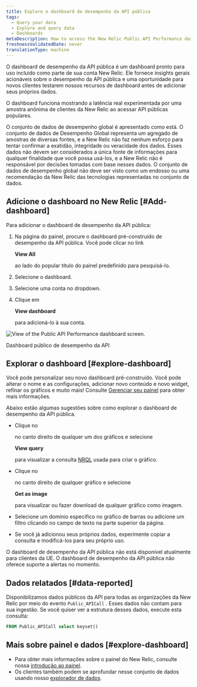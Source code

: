 ```yaml
---
title: Explore o dashboard de desempenho da API pública
tags:
  - Query your data
  - Explore and query data
  - Dashboards
metaDescription: How to access the New Relic Public API Performance dashboard.
freshnessValidatedDate: never
translationType: machine
---
```



O dashboard de desempenho da API pública é um dashboard pronto para uso incluído como parte de sua conta New Relic. Ele fornece insights gerais acionáveis sobre o desempenho da API pública e uma oportunidade para novos clientes testarem nossos recursos de dashboard antes de adicionar seus próprios dados.

O dashboard funciona mostrando a latência real experimentada por uma amostra anônima de clientes da New Relic ao acessar API públicas populares.

<Callout variant="important">
  O conjunto de dados de desempenho global é apresentado como está. O conjunto de dados de Desempenho Global representa um agregado de amostras de diversas fontes, e a New Relic não faz nenhum esforço para tentar confirmar a exatidão, integridade ou veracidade dos dados. Esses dados não devem ser considerados a única fonte de informações para qualquer finalidade que você possa usá-los, e a New Relic não é responsável por decisões tomadas com base nesses dados. O conjunto de dados de desempenho global não deve ser visto como um endosso ou uma recomendação da New Relic das tecnologias representadas no conjunto de dados.
</Callout>

## Adicione o dashboard no New Relic [#Add-dashboard]

Para adicionar o dashboard de desempenho da API pública:

1. Na página do painel, procure o dashboard pré-construído de desempenho da API pública. Você pode clicar no link

   <DNT>**View All**</DNT>

   ao lado do popular título do painel predefinido para pesquisá-lo.

2. Selecione o dashboard.

3. Selecione uma conta no dropdown.

4. Clique em

   <DNT>**View dashboard**</DNT>

   para adicioná-lo à sua conta.

<img
  title="Public API Performance dashboard"
  alt="View of the Public API Performance dashboard screen."
  src={publicApiPerformanceDashForGpd}
/>

<figcaption>
  Dashboard público de desempenho da API
</figcaption>

## Explorar o dashboard [#explore-dashboard]

Você pode personalizar seu novo dashboard pré-construído. Você pode alterar o nome e as configurações, adicionar novo conteúdo e novo widget, refinar os gráficos e muito mais! Consulte [Gerenciar seu painel](/docs/query-your-data/explore-query-data/dashboards/manage-your-dashboard/) para obter mais informações.

Abaixo estão algumas sugestões sobre como explorar o dashboard de desempenho da API pública.

* Clique no

  <Icon name="fe-more-horizontal"/>

  no canto direito de qualquer um dos gráficos e selecione

  <DNT>**View query**</DNT>

  para visualizar a consulta [NRQL](/docs/query-data/nrql-new-relic-query-language/getting-started/introduction-nrql) usada para criar o gráfico.

* Clique no

  <Icon name="fe-more-horizontal"/>

  no canto direito de qualquer gráfico e selecione

  <DNT>**Get as image**</DNT>

  para visualizar ou fazer download de qualquer gráfico como imagem.

* Selecione um domínio específico no gráfico de barras ou adicione um filtro clicando no campo de texto na parte superior da página.

* Se você já adicionou seus próprios dados, experimente copiar a consulta e modificá-los para seu próprio uso.

<Callout variant="important">
  O dashboard de desempenho da API pública não está disponível atualmente para clientes da UE.
</Callout>

<Callout variant="important">
  O dashboard de desempenho da API pública não oferece suporte a alertas no momento.
</Callout>

## Dados relatados [#data-reported]

Disponibilizamos dados públicos da API para todas as organizações da New Relic por meio do evento `Public_APICall` . Esses dados não contam para sua ingestão. Se você quiser ver a estrutura desses dados, execute esta consulta:

```sql
FROM Public_APICall select keyset()
```

## Mais sobre painel e dados [#explore-dashboard]

* Para obter mais informações sobre o painel do New Relic, consulte nossa [introdução ao painel](/docs/query-your-data/explore-query-data/dashboards/introduction-dashboards/).
* Os clientes também podem se aprofundar nesse conjunto de dados usando nosso [explorador de dados](/docs/query-your-data/explore-query-data/browse-data/introduction-data-explorer/).